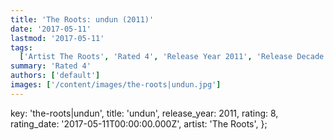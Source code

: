 ```yaml
---
title: 'The Roots: undun (2011)'
date: '2017-05-11'
lastmod: '2017-05-11'
tags:
  ['Artist The Roots', 'Rated 4', 'Release Year 2011', 'Release Decade 2010']
summary: 'Rated 4'
authors: ['default']
images: ['/content/images/the-roots|undun.jpg']
---
```


  key: 'the-roots|undun',
  title: 'undun',
  release_year: 2011,
  rating: 8,
  rating_date: '2017-05-11T00:00:00.000Z',
  artist: 'The Roots',
};

<MusicRating data={data} />
